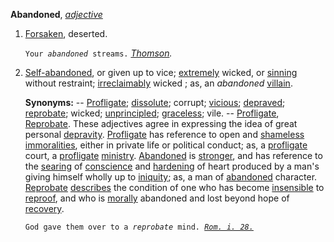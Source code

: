 '''Abandoned''', ''[[adjective (part of speech)|adjective]]''

<ol>
<li>[[Forsaken]], deserted.

<code>Your ''abandoned'' streams.</code> ''[[Thomson (source)|Thomson]].''

<li> [[Self-abandoned]], or given up to vice; [[extremely]] wicked, or [[sinning]] without restraint; [[irreclaimably]] wicked ; as, an ''abandoned'' [[villain]].

'''Synonyms:''' -- [[Profligate]]; [[dissolute]]; corrupt; [[vicious]]; [[depraved]]; [[reprobate]]; wicked; [[unprincipled]]; [[graceless]]; vile. -- [[Profligate]], [[Reprobate]]. These adjectives agree in expressing the idea of great personal [[depravity]]. [[Profligate]] has reference to open and [[shameless]] [[immoralities]], either in private life or political conduct; as, a [[profligate]] court, a [[profligate]] [[ministry]]. [[Abandoned]] is [[stronger]], and has reference to the [[searing]] of [[conscience]] and [[hardening]] of heart produced by a man's giving himself wholly up to [[iniquity]]; as, a man of [[abandoned]] character. [[Reprobate]] [[describes]] the condition of one who has become [[insensible]] to [[reproof]], and who is [[morally]] abandoned and lost beyond hope of [[recovery]].

<code>God gave them over to a ''reprobate'' mind. ''[[Rom. i. 28. (source)|Rom. i. 28.]]''</code>
</ol>
